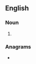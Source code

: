 ==English==

===Noun===
{{head|en|noun plural form|head=[[shrub]][[land]]s}}

# {{plural of|shrubland|lang=en}}

===Anagrams===
* {{anagrams|en|brushlands}}